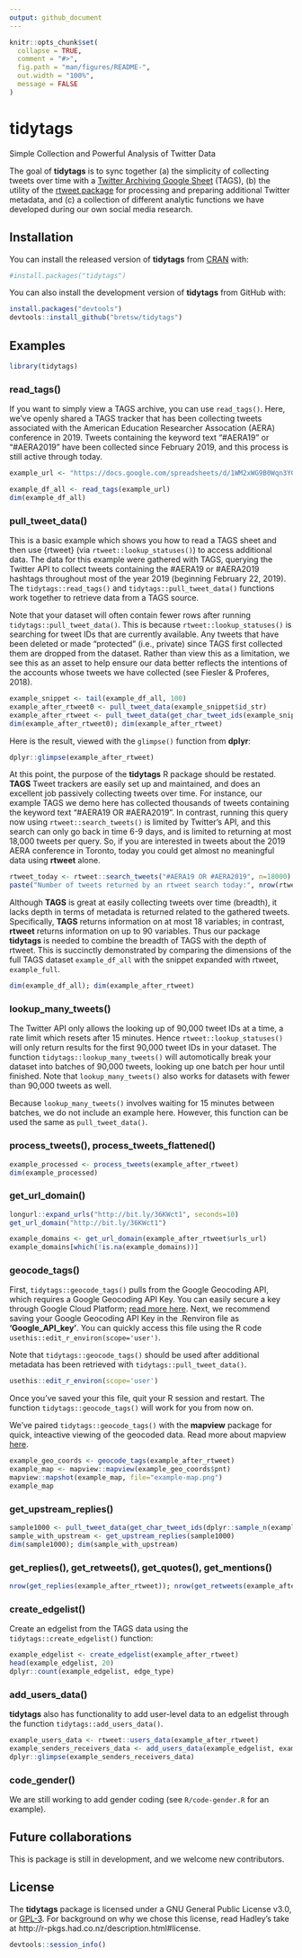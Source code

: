 ```yaml
---
output: github_document
---
```


```r
knitr::opts_chunk$set(
  collapse = TRUE,
  comment = "#>",
  fig.path = "man/figures/README-",
  out.width = "100%",
  message = FALSE
)
```

# tidytags

Simple Collection and Powerful Analysis of Twitter Data

The goal of **tidytags** is to sync together (a) the simplicity of collecting tweets over time with a [Twitter Archiving Google Sheet](https://tags.hawksey.info/) (TAGS), (b) the utility of the [rtweet package](https://rtweet.info/) for processing and preparing additional Twitter metadata, and (c) a collection of different analytic functions we have developed during our own social media research. 

## Installation

You can install the released version of **tidytags** from [CRAN](https://CRAN.R-project.org) with:

```r
#install.packages("tidytags")
```

You can also install the development version of **tidytags** from GitHub with:

```r
install.packages("devtools")
devtools::install_github("bretsw/tidytags")
```

## Examples

```r
library(tidytags)
```

### read_tags()

If you want to simply view a TAGS archive, you can use `read_tags()`. Here, we've openly shared a TAGS tracker that has been collecting tweets associated with the American Education Researcher Assocation (AERA) conference in 2019. Tweets containing the keyword text "#AERA19" or "#AERA2019" have been collected since February 2019, and this process is still active through today.

```r
example_url <- "https://docs.google.com/spreadsheets/d/1WM2xWG9B0Wqn3YG5uakfy_NSAEzIFP2nEAJ5U_fqufc/edit#gid=8743918"

example_df_all <- read_tags(example_url)
dim(example_df_all)
```

### pull_tweet_data()

This is a basic example which shows you how to read a TAGS sheet and then use {rtweet} (via `rtweet::lookup_statuses()`) to access additional data. The data for this example were gathered with TAGS, querying the Twitter API to collect tweets containing the #AERA19 or #AERA2019 hashtags throughout most of the year 2019 (beginning February 22, 2019). The `tidytags::read_tags()` and `tidytags::pull_tweet_data()` functions work together to retrieve data from a TAGS source.

Note that your dataset will often contain fewer rows after running `tidytags::pull_tweet_data()`. This is because `rtweet::lookup_statuses()` is searching for tweet IDs that are currently available. Any tweets that have been deleted or made "protected" (i.e., private) since TAGS first collected them are dropped from the dataset. Rather than view this as a limitation, we see this as an asset to help ensure our data better reflects the intentions of the accounts whose tweets we have collected (see Fiesler & Proferes, 2018).

```r
example_snippet <- tail(example_df_all, 100)
example_after_rtweet0 <- pull_tweet_data(example_snippet$id_str)
example_after_rtweet <- pull_tweet_data(get_char_tweet_ids(example_snippet))
dim(example_after_rtweet0); dim(example_after_rtweet)
```

Here is the result, viewed with the `glimpse()` function from **dplyr**:

```r
dplyr::glimpse(example_after_rtweet)
```

At this point, the purpose of the **tidytags** R package should be restated. **TAGS** Tweet trackers are easily set up and maintained, and does an excellent job passively collecting tweets over time. For instance, our example TAGS we demo here has collected thousands of tweets containing the keyword text "#AERA19 OR #AERA2019". In contrast, running this query now using `rtweet::search_tweets()` is limited by Twitter's API, and this search can only go back in time 6-9 days, and is limited to returning at most 18,000 tweets per query. So, if you are interested in tweets about the 2019 AERA conference in Toronto, today you could get almost no meaningful data using **rtweet** alone. 

```r
rtweet_today <- rtweet::search_tweets("#AERA19 OR #AERA2019", n=18000)
paste("Number of tweets returned by an rtweet search today:", nrow(rtweet_today))
```

Although **TAGS** is great at easily collecting tweets over time (breadth), it lacks depth in terms of metadata is returned related to the gathered tweets. Specifically, **TAGS** returns information on at most 18 variables; in contrast, **rtweet** returns information on up to 90 variables. Thus our package **tidytags** is needed to combine the breadth of TAGS with the depth of rtweet. This is succinctly demonstrated by comparing the dimensions of the full TAGS dataset `example_df_all` with the snippet expanded with rtweet, `example_full`.

```r
dim(example_df_all); dim(example_after_rtweet)
```

### lookup_many_tweets()

The Twitter API only allows the looking up of 90,000 tweet IDs at a time, a rate limit which resets after 15 minutes. Hence `rtweet::lookup_statuses()` will only return results for the first 90,000 tweet IDs in your dataset. The function `tidytags::lookup_many_tweets()` will automotically break your dataset into batches of 90,000 tweets, looking up one batch per hour until finished. Note that `lookup_many_tweets()` also works for datasets with fewer than 90,000 tweets as well.

Because `lookup_many_tweets()` involves waiting for 15 minutes between batches, we do not include an example here. However, this function can be used the same as `pull_tweet_data()`.

### process_tweets(), process_tweets_flattened()

```r
example_processed <- process_tweets(example_after_rtweet)
dim(example_processed)
```

### get_url_domain()

```r
longurl::expand_urls("http://bit.ly/36KWct1", seconds=10)
get_url_domain("http://bit.ly/36KWct1")
```

```r
example_domains <- get_url_domain(example_after_rtweet$urls_url)
example_domains[which(!is.na(example_domains))]
```

### geocode_tags()

First, `tidytags::geocode_tags()` pulls from the Google Geocoding API, which requires a Google Geocoding API Key. You can easily secure a key through Google Cloud Platform; [read more here](https://developers.google.com/maps/documentation/geocoding/get-api-key). Next, we recommend saving your Google Geocoding API Key in the .Renviron file as **'Google_API_key'**. You can quickly access this file using the R code `usethis::edit_r_environ(scope='user')`.

Note that `tidytags::geocode_tags()` should be used after additional metadata has been retrieved with `tidytags::pull_tweet_data()`.

```r
usethis::edit_r_environ(scope='user')
```

Once you've saved your this file, quit your R session and restart. The function `tidytags::geocode_tags()` will work for you from now on. 

We've paired `tidytags::geocode_tags()` with the **mapview** package for quick, inteactive viewing of the geocoded data. Read more about mapview [here](https://r-spatial.github.io/mapview/).

```r
example_geo_coords <- geocode_tags(example_after_rtweet)
example_map <- mapview::mapview(example_geo_coords$pnt) 
mapview::mapshot(example_map, file="example-map.png")
example_map
```

### get_upstream_replies()

```r
sample1000 <- pull_tweet_data(get_char_tweet_ids(dplyr::sample_n(example_df_all, 1000)))
sample_with_upstream <- get_upstream_replies(sample1000)
dim(sample1000); dim(sample_with_upstream)
```

### get_replies(), get_retweets(), get_quotes(), get_mentions()

```r
nrow(get_replies(example_after_rtweet)); nrow(get_retweets(example_after_rtweet)); nrow(get_quotes(example_after_rtweet)); nrow(get_mentions(example_after_rtweet))
```

### create_edgelist()

Create an edgelist from the TAGS data using the `tidytags::create_edgelist()` function:

```r
example_edgelist <- create_edgelist(example_after_rtweet)
head(example_edgelist, 20)
dplyr::count(example_edgelist, edge_type)
```

### add_users_data()

**tidytags** also has functionality to add user-level data to an edgelist through the function `tidytags::add_users_data()`.

```r
example_users_data <- rtweet::users_data(example_after_rtweet)
example_senders_receivers_data <- add_users_data(example_edgelist, example_users_data)
dplyr::glimpse(example_senders_receivers_data)
```

### code_gender()

We are still working to add gender coding (see `R/code-gender.R` for an example).

## Future collaborations

This is package is still in development, and we welcome new contributors.

## License

The **tidytags** package is licensed under a GNU General Public License v3.0, or [GPL-3](https://choosealicense.com/licenses/lgpl-3.0/). For background on why we chose this license, read Hadley's take at http://r-pkgs.had.co.nz/description.html#license.

```r
devtools::session_info()
```

